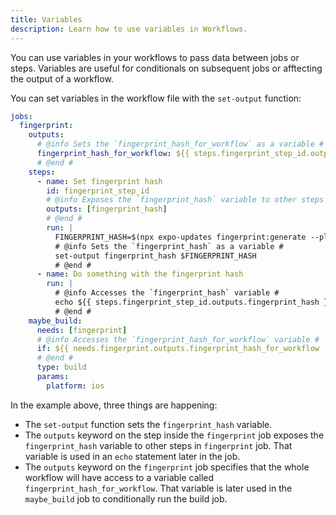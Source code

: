```yaml
---
title: Variables
description: Learn how to use variables in Workflows.
---
```


You can use variables in your workflows to pass data between jobs or steps. Variables are useful for conditionals on subsequent jobs or afftecting the output of a workflow.

You can set variables in the workflow file with the `set-output` function:

```yaml .eas/workflows/variables.yaml
jobs:
  fingerprint:
    outputs:
      # @info Sets the `fingerprint_hash_for_workflow` as a variable #
      fingerprint_hash_for_workflow: ${{ steps.fingerprint_step_id.outputs.fingerprint_hash }}
      # @end #
    steps:
      - name: Set fingerprint hash
        id: fingerprint_step_id
        # @info Exposes the `fingerprint_hash` variable to other steps in this job #
        outputs: [fingerprint_hash]
        # @end #
        run: |
          FINGERPRINT_HASH=$(npx expo-updates fingerprint:generate --platform ios | jq '.hash')
          # @info Sets the `fingerprint_hash` as a variable #
          set-output fingerprint_hash $FINGERPRINT_HASH
          # @end #
      - name: Do something with the fingerprint hash
        run: |
          # @info Accesses the `fingerprint_hash` variable #
          echo ${{ steps.fingerprint_step_id.outputs.fingerprint_hash }}
          # @end #
    maybe_build:
      needs: [fingerprint]
      # @info Accesses the `fingerprint_hash_for_workflow` variable #
      if: ${{ needs.fingerprint.outputs.fingerprint_hash_for_workflow != '1234' }}
      # @end #
      type: build
      params:
        platform: ios
```

In the example above, three things are happening:

- The `set-output` function sets the `fingerprint_hash` variable.
- The `outputs` keyword on the step inside the `fingerprint` job exposes the `fingerprint_hash` variable to other steps in `fingerprint` job. That variable is used in an `echo` statement later in the job.
- The `outputs` keyword on the `fingerprint` job specifies that the whole workflow will have access to a variable called `fingerprint_hash_for_workflow`. That variable is later used in the `maybe_build` job to conditionally run the build job.
